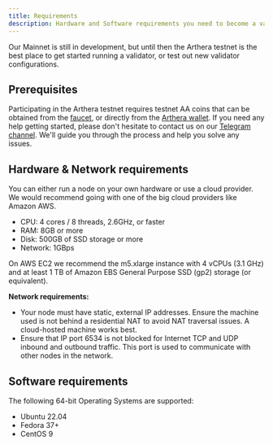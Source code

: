 ```yaml
---
title: Requirements
description: Hardware and Software requirements you need to become a validator on Arthera
---
```


Our Mainnet is still in development, but until then the Arthera testnet is the best place to get started running a validator, or test out new validator configurations.

## Prerequisites

Participating in the Arthera testnet requires testnet AA coins that can be obtained from the [faucet](https://faucet.arthera.net), or directly from the [Arthera wallet](https://wallet-test.arthera.net).
If you need any help getting started, please don't hesitate to contact us on our [Telegram channel](https://t.me/artherachain). We'll guide you through the process and help you solve any issues.

## Hardware & Network requirements

You can either run a node on your own hardware or use a cloud provider. We would recommend going with one of the big cloud providers like Amazon AWS.

- CPU: 4 cores / 8 threads, 2.6GHz, or faster
- RAM: 8GB or more
- Disk: 500GB of SSD storage or more
- Network: 1GBps

On AWS EC2 we recommend the m5.xlarge instance with 4 vCPUs (3.1 GHz) and at least 1 TB of Amazon EBS General Purpose SSD (gp2) storage (or equivalent).

**Network requirements:**

- Your node must have static, external IP addresses. Ensure the machine used is not behind a residential NAT to avoid NAT traversal issues. A cloud-hosted machine works best.
- Ensure that IP port 6534 is not blocked for Internet TCP and UDP inbound and outbound traffic. This port is used to communicate with other nodes in the network.

## Software requirements

The following 64-bit Operating Systems are supported:

- Ubuntu 22.04
- Fedora 37+
- CentOS 9
